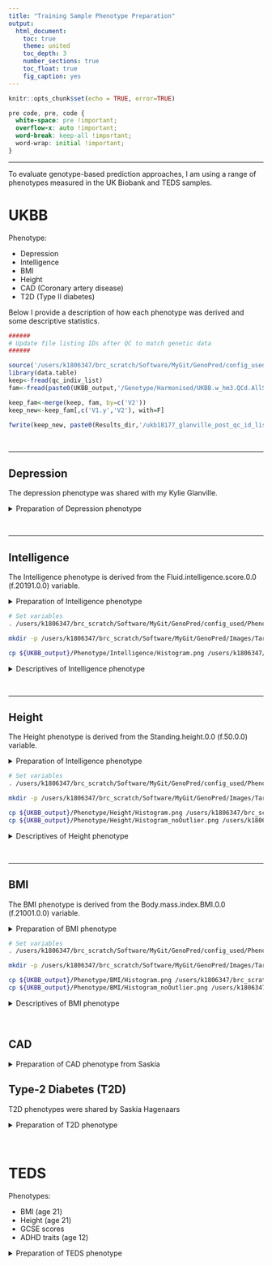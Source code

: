 ---
title: "Training Sample Phenotype Preparation"
output: 
  html_document:
    toc: true
    theme: united
    toc_depth: 3
    number_sections: true
    toc_float: true
    fig_caption: yes
---

```{r setup, include=FALSE}
knitr::opts_chunk$set(echo = TRUE, error=TRUE)
```

<style>
p.caption {
  font-size: 1.5em;
}
</style>

```{css, echo=F}
pre code, pre, code {
  white-space: pre !important;
  overflow-x: auto !important;
  word-break: keep-all !important;
  word-wrap: initial !important;
}
```

***

To evaluate genotype-based prediction approaches, I am using a range of phenotypes measured in the UK Biobank and TEDS samples.

# UKBB

Phenotype:

* Depression
* Intelligence
* BMI
* Height
* CAD (Coronary artery disease)
* T2D (Type II diabetes)

Below I provide a description of how each phenotype was derived and some descriptive statistics.

```{R, echo=F, eval=F}
######
# Update file listing IDs after QC to match genetic data
######

source('/users/k1806347/brc_scratch/Software/MyGit/GenoPred/config_used/Phenotype_prep.config')
library(data.table)
keep<-fread(qc_indiv_list)
fam<-fread(paste0(UKBB_output,'/Genotype/Harmonised/UKBB.w_hm3.QCd.AllSNP.chr22.fam'))

keep_fam<-merge(keep, fam, by=c('V2'))
keep_new<-keep_fam[,c('V1.y','V2'), with=F]

fwrite(keep_new, paste0(Results_dir,'/ukb18177_glanville_post_qc_id_list.UpdateIDs.fam'), sep=' ', na='NA', col.names=F)
```

<br/>

***

## Depression
The depression phenotype was shared with my Kylie Glanville.

<details><summary>Preparation of Depression phenotype</summary>
```{r, echo=T, eval=F}
# Modify depression phenotype file so IDs match genotypic data
source('/users/k1806347/brc_scratch/Software/MyGit/GenoPred/config_used/Phenotype_prep.config')
library(data.table)
pheno<-fread(paste0(UKBB_output, '/Phenotype/Depression/ever_depressed_pheno_final.txt'))
fam<-fread(paste0(UKBB_output,'/UKBB/Genotype/Harmonised/UKBB.w_hm3.QCd.AllSNP.chr22.fam')
names(fam)[1:2]<-c('FID','IID')

pheno_fam<-merge(pheno, fam, by=c('IID'))
pheno_new<-pheno_fam[,c('FID.y','IID','Depressed.Ever.Clean'), with=F]
names(pheno_new)[1]<-'FID'

fwrite(pheno_new, paste0(UKBB_output,'/Phenotype/Depression/ever_depressed_pheno_final.UpdateIDs.txt'), sep=' ', na='NA')
```
</details>

<br/>

***

## Intelligence
The Intelligence phenotype is derived from the Fluid.intelligence.score.0.0 (f.20191.0.0) variable.

<details><summary>Preparation of Intelligence phenotype</summary>
```{r, echo=T, eval=F}
source('/users/k1806347/brc_scratch/Software/MyGit/GenoPred/config_used/Phenotype_prep.config')

# Read in the field finder to find he code for the phenotype of interest.
field_finder<-read.table(paste0(ukbb_pheno_file,'/ukb18177_glanville_field_finder.txt'), stringsAsFactors=F)
field_finder[grepl('Fluid.intelligence', field_finder$V3),]
# The Fluid intelligence variable has a code of f.20191.0.0 and is called Fluid.intelligence.score.0.0

# Identify which column in the phenotype file contains the relevant code
library(data.table)
pheno_header<-names(data.frame(fread(cmd=paste0('head -n 1 ',ukbb_pheno_file,'/ukb18177_glanville_phenotypes.txt'))))
rel_cols<-c(1,which(grepl('f.20191.0.0',pheno_header)))

# Read in the IID and fluid intelligence columns
pheno<-data.frame(fread(cmd=paste0('cut -f ',paste(rel_cols,collapse=','),' ',ukbb_pheno_file,'/ukb18177_glanville_phenotypes.txt')))
names(pheno)<-c('IID','Fluid.intelligence.score')

# Remove individuals with missing phenotype data
pheno<-pheno[complete.cases(pheno),]

# Calculate descriptive statistics for the phenotype
library(e1071)
descriptives<-data.frame(Phenotype='Fluid.intelligence.score',
                        Code='f.20127.0.0',
                        Mean=mean(pheno$Fluid.intelligence.score),
                        SD=sd(pheno$Fluid.intelligence.score),
                        Min=min(pheno$Fluid.intelligence.score),
                        Max=max(pheno$Fluid.intelligence.score),
                        Skewness=skewness(pheno$Fluid.intelligence.score),
                        N=dim(pheno)[1])

system(paste0('mkdir ',UKBB_output,'/Phenotype/Intelligence'))
write.table(descriptives,paste0(UKBB_output,'/Phenotype/Intelligence/Descriptives.txt'), row.names=F, quote=F)

# Plot the distribution
png(paste0(UKBB_output,'/Phenotype/Intelligence/Histogram.png'))
hist(pheno$Fluid.intelligence.score)
dev.off()

# Write out the phenotype in PLINK format.
pheno_plink<-data.frame(FID=pheno$IID,
                        IID=pheno$IID,
                        Fluid.intelligence.score=pheno$Fluid.intelligence.score)
                        
fwrite(pheno_plink, paste0(UKBB_output,'/Phenotype/Intelligence/UKBB_Fluid.intelligence.score.pheno'), sep='\t')
```
</details>

```{bash, echo=F, eval=T}
# Set variables
. /users/k1806347/brc_scratch/Software/MyGit/GenoPred/config_used/Phenotype_prep.config

mkdir -p /users/k1806347/brc_scratch/Software/MyGit/GenoPred/Images/Target_sample_phenotype_prep/Intelligence

cp ${UKBB_output}/Phenotype/Intelligence/Histogram.png /users/k1806347/brc_scratch/Software/MyGit/GenoPred/Images/Target_sample_phenotype_prep/Intelligence/
```

<details><summary>Descriptives of Intelligence phenotype</summary>

<center>

![Figure 1: Distribution of Intelligence in UK Biobank](/users/k1806347/brc_scratch/Software/MyGit/GenoPred/Images/Target_sample_phenotype_prep/Intelligence/Histogram.png)

\center

<br/>

***

```{r, echo=F, eval=T, results='asis'}
source('/users/k1806347/brc_scratch/Software/MyGit/GenoPred/config_used/Phenotype_prep.config')
desc<-read.table(paste0(UKBB_output,'/Phenotype/Intelligence/Descriptives.txt'), header=T)
desc$Mean<-round(desc$Mean,3)
desc$SD<-round(desc$SD,3)
desc$Min<-round(desc$Min,3)
desc$Max<-round(desc$Max,3)
desc$Skewness<-round(desc$Skewness,3)
desc$N<-round(desc$N,3)

library(knitr)
kable(desc, row.names = FALSE, caption='Table 1: Descriptives of Intelligence in UK Biobank')
```

</details>

<br/>

***

## Height
The Height phenotype is derived from the Standing.height.0.0 (f.50.0.0) variable.

<details><summary>Preparation of Intelligence phenotype</summary>
```{r, echo=T, eval=F}
source('/users/k1806347/brc_scratch/Software/MyGit/GenoPred/config_used/Phenotype_prep.config')

# Read in the field finder to find he code for the phenotype of interest.
field_finder<-read.table(paste0(ukbb_pheno_file,'/ukb18177_glanville_field_finder.txt'), stringsAsFactors=F)
field_finder[grepl('height', field_finder$V3),]
# The best height variable has a code of f.50.0.0 and is called Standing.height.0.0

# Identify which column in the phenotype file contains the relevant code
library(data.table)
pheno_header<-names(data.frame(fread(cmd=paste0('head -n 1 ',ukbb_pheno_file,'/ukb18177_glanville_phenotypes.txt'))))
rel_cols<-c(1,which(grepl('f.50.0.0',pheno_header)))

# Read in the IID and fluid intelligence columns
pheno<-data.frame(fread(cmd=paste0('cut -f ',paste(rel_cols,collapse=','),' ',ukbb_pheno_file,'/ukb18177_glanville_phenotypes.txt')))
names(pheno)<-c('IID','Height')

# Remove individuals with missing phenotype data
pheno<-pheno[complete.cases(pheno),]

# Calculate descriptive statistics for the phenotype
library(e1071)
descriptives<-data.frame(Phenotype='Standing.height.0.0',
                        Code='f.50.0.0',
                        Mean=mean(pheno$Height),
                        SD=sd(pheno$Height),
                        Min=min(pheno$Height),
                        Max=max(pheno$Height),
                        Skewness=skewness(pheno$Height),
                        N=dim(pheno)[1])

system(paste0('mkdir ',UKBB_output,'/Phenotype/Height'))
write.table(descriptives,paste0(UKBB_output,'/Phenotype/Height/Descriptives.txt'), row.names=F, quote=F)

# Plot the distribution
png(paste0(UKBB_output,'/Phenotype/Height/Histogram.png'))
hist(pheno$Height)
dev.off()

# Remove outliers
pheno_no_outlier<-pheno[(pheno$Height < mean(pheno$Height)+(3*sd(pheno$Height))) & (pheno$Height > mean(pheno$Height)-(3*sd(pheno$Height))),]

# Plot the distribution
png(paste0(UKBB_output,'/Phenotype/Height/Histogram_noOutlier.png'))
hist(pheno_no_outlier$Height)
dev.off()

# Write out the phenotype in PLINK format.
pheno_plink<-data.frame(FID=pheno_no_outlier$IID,
                        IID=pheno_no_outlier$IID,
                        Height=pheno_no_outlier$Height)
                        
fwrite(pheno_plink, paste0(UKBB_output,'/Phenotype/Height/UKBB_Height.pheno'), sep='\t')
```
</details>

```{bash, echo=F, eval=T}
# Set variables
. /users/k1806347/brc_scratch/Software/MyGit/GenoPred/config_used/Phenotype_prep.config

mkdir -p /users/k1806347/brc_scratch/Software/MyGit/GenoPred/Images/Target_sample_phenotype_prep/Height

cp ${UKBB_output}/Phenotype/Height/Histogram.png /users/k1806347/brc_scratch/Software/MyGit/GenoPred/Images/Target_sample_phenotype_prep/Height/
cp ${UKBB_output}/Phenotype/Height/Histogram_noOutlier.png /users/k1806347/brc_scratch/Software/MyGit/GenoPred/Images/Target_sample_phenotype_prep/Height/
```

<details><summary>Descriptives of Height phenotype</summary>

<center>

![Figure 2: Distribution of Height in UK Biobank](/users/k1806347/brc_scratch/Software/MyGit/GenoPred/Images/Target_sample_phenotype_prep/Height/Histogram.png)

![Figure 3: Distribution of Height in UK Biobank after removal of outliers](/users/k1806347/brc_scratch/Software/MyGit/GenoPred/Images/Target_sample_phenotype_prep/Height/Histogram_noOutlier.png)

\center

<br/>

***

```{r, echo=F, eval=T, results='asis'}
source('/users/k1806347/brc_scratch/Software/MyGit/GenoPred/config_used/Phenotype_prep.config')
desc<-read.table(paste0(UKBB_output,'/Phenotype/Height/Descriptives.txt'), header=T)
desc$Mean<-round(desc$Mean,3)
desc$SD<-round(desc$SD,3)
desc$Min<-round(desc$Min,3)
desc$Max<-round(desc$Max,3)
desc$Skewness<-round(desc$Skewness,3)
desc$N<-round(desc$N,3)

library(knitr)
kable(desc, row.names = FALSE, caption='Table 1: Descriptives of Height in UK Biobank')
```

</details>

<br/>

***

## BMI
The BMI phenotype is derived from the Body.mass.index.BMI.0.0 (f.21001.0.0) variable.

<details><summary>Preparation of BMI phenotype</summary>
```{r, echo=T, eval=F}
source('/users/k1806347/brc_scratch/Software/MyGit/GenoPred/config_used/Phenotype_prep.config')

# Read in the field finder to find he code for the phenotype of interest.
field_finder<-read.table(paste0(ukbb_pheno_file,'/ukb18177_glanville_field_finder.txt'), stringsAsFactors=F)
field_finder[grepl('bmi', field_finder$V3),]
# The best height variable has a code of f.21001.0.0 and is called Body.mass.index.BMI.0.0

# Identify which column in the phenotype file contains the relevant code
library(data.table)
pheno_header<-names(data.frame(fread(cmd=paste0('head -n 1 ',ukbb_pheno_file,'/ukb18177_glanville_phenotypes.txt'))))
rel_cols<-c(1,which(grepl('f.21001.0.0',pheno_header)))

# Read in the IID and fluid intelligence columns
pheno<-data.frame(fread(cmd=paste0('cut -f ',paste(rel_cols,collapse=','),' ',ukbb_pheno_file,'/ukb18177_glanville_phenotypes.txt')))
names(pheno)<-c('IID','BMI')

# Remove individuals with missing phenotype data
pheno<-pheno[complete.cases(pheno),]

# Calculate descriptive statistics for the phenotype
library(e1071)
descriptives<-data.frame(Phenotype='Body.mass.index.BMI.0.0',
                        Code='f.50.0.0',
                        Mean=mean(pheno$BMI),
                        SD=sd(pheno$BMI),
                        Min=min(pheno$BMI),
                        Max=max(pheno$BMI),
                        Skewness=skewness(pheno$BMI),
                        N=dim(pheno)[1])

system(paste0('mkdir ',UKBB_output,'/Phenotype/BMI'))
write.table(descriptives,paste0(UKBB_output,'/Phenotype/BMI/Descriptives.txt'), row.names=F, quote=F)

# Plot the distribution
png(paste0(UKBB_output,'/Phenotype/BMI/Histogram.png'))
hist(pheno$BMI)
dev.off()

# Remove outliers
pheno_no_outlier<-pheno[(pheno$BMI < mean(pheno$BMI)+(3*sd(pheno$BMI))) & (pheno$BMI > mean(pheno$BMI)-(3*sd(pheno$BMI))),]

# Plot the distribution
png(paste0(UKBB_output,'/Phenotype/BMI/Histogram_noOutlier.png'))
hist(pheno_no_outlier$BMI)
dev.off()

# Write out the phenotype in PLINK format.
pheno_plink<-data.frame(FID=pheno_no_outlier$IID,
                        IID=pheno_no_outlier$IID,
                        BMI=pheno_no_outlier$BMI)
                        
fwrite(pheno_plink, paste0(UKBB_output,'/Phenotype/BMI/UKBB_BMI.pheno'), sep='\t')
```

</details>

```{bash, echo=F, eval=T}
# Set variables
. /users/k1806347/brc_scratch/Software/MyGit/GenoPred/config_used/Phenotype_prep.config

mkdir -p /users/k1806347/brc_scratch/Software/MyGit/GenoPred/Images/Target_sample_phenotype_prep/BMI

cp ${UKBB_output}/Phenotype/BMI/Histogram.png /users/k1806347/brc_scratch/Software/MyGit/GenoPred/Images/Target_sample_phenotype_prep/BMI/
cp ${UKBB_output}/Phenotype/BMI/Histogram_noOutlier.png /users/k1806347/brc_scratch/Software/MyGit/GenoPred/Images/Target_sample_phenotype_prep/BMI/
```

<details><summary>Descriptives of BMI phenotype</summary>

<center>

![Figure 4: Distribution of BMI in UK Biobank](/users/k1806347/brc_scratch/Software/MyGit/GenoPred/Images/Target_sample_phenotype_prep/BMI/Histogram.png)

![Figure 5: Distribution of BMI in UK Biobank after removal of outliers](/users/k1806347/brc_scratch/Software/MyGit/GenoPred/Images/Target_sample_phenotype_prep/BMI/Histogram_noOutlier.png)

\center

<br/>

***

```{r, echo=F, eval=T, results='asis'}
source('/users/k1806347/brc_scratch/Software/MyGit/GenoPred/config_used/Phenotype_prep.config')
desc<-read.table(paste0(UKBB_output,'/Phenotype/BMI/Descriptives.txt'), header=T)
desc$Mean<-round(desc$Mean,3)
desc$SD<-round(desc$SD,3)
desc$Min<-round(desc$Min,3)
desc$Max<-round(desc$Max,3)
desc$Skewness<-round(desc$Skewness,3)
desc$N<-round(desc$N,3)

library(knitr)
kable(desc, row.names = FALSE, caption='Table 1: Descriptives of BMI in UK Biobank')
```

</details>

<br/>

## CAD

<details><summary>Preparation of CAD phenotype from Saskia</summary>
```{r, echo=T, eval=F}
# Modify depression phenotype file so IDs match genotypic datad
source('/users/k1806347/brc_scratch/Software/MyGit/GenoPred/config_used/Phenotype_prep.config')
library(data.table)
pheno<-fread(paste0(UKBB_output, '/Phenotype/CAD/cad_only_111119.txt'))
names(pheno)[1]<-'IID'
fam<-fread(paste0(UKBB_output,'/Genotype/Harmonised/UKBB.w_hm3.QCd.AllSNP.chr22.fam'))
names(fam)[1:2]<-c('FID','IID')

pheno_fam<-merge(pheno, fam, by=c('IID'))
pheno_new<-pheno_fam[,c('FID','IID','CAD_all'), with=F]

fwrite(pheno_new, paste0(UKBB_output,'/Phenotype/CAD/cad_only_111119.UpdateIDs.txt'), sep=' ', na='NA')
```
</details>

## Type-2 Diabetes (T2D)
T2D phenotypes were shared by Saskia Hagenaars

<details><summary>Preparation of T2D phenotype</summary>
```{r, echo=T, eval=F}
# Modify depression phenotype file so IDs match genotypic data
source('/users/k1806347/brc_scratch/Software/MyGit/GenoPred/config_used/Phenotype_prep.config')
library(data.table)
pheno<-fread(paste0(UKBB_output, '/Phenotype/T2D/t2d_only_111119.txt'))
names(pheno)[1]<-'IID'
fam<-fread(paste0(UKBB_output,'/Genotype/Harmonised/UKBB.w_hm3.QCd.AllSNP.chr22.fam'))
names(fam)[1:2]<-c('FID','IID')

pheno_fam<-merge(pheno, fam, by=c('IID'))
pheno_new<-pheno_fam[,c('FID','IID','t2d_all'), with=F]

fwrite(pheno_new, paste0(UKBB_output,'/Phenotype/T2D/t2d_only_111119.UpdateIDs.txt'), sep=' ', na='NA')
```
</details>

<br/>

# TEDS

Phenotypes:

* BMI (age 21)
* Height (age 21)
* GCSE scores
* ADHD traits (age 12)

<details><summary>Preparation of TEDS phenotype</summary>

```{bash, eval=F}
################################################################
# Prepare phenotypes in TEDS for prediction
################################################################

module add general/R/3.5.0
R
source('/users/k1806347/brc_scratch/Software/MyGit/GenoPred/config_used/Phenotype_prep.config')

#########
# Read in the TEDS data
#########

library(foreign)

pheno<-read.spss(paste0(TEDS_output_dir,'/Phenotypic/data_recieved/399\ Oliver\ Pain\ GERS\ 060319.sav'),to.data.frame=T)

#########
# Rename required variables to match Saskia's script
#########

x<-data.frame(	FID=pheno$id_fam,
				IID=pheno$id_twin,
				twin=pheno$twin,
				sex1=pheno$sex1,
				sex2=pheno$sex2,
				age12par=pheno$lpqage,
				SDQhyp_par12_1=pheno$lpshypt1,
				SDQhyp_par12_2=pheno$lpshypt2,
				Con_ADHD12_par_1=pheno$lpconnt1,
				Con_ADHD12_par_2=pheno$lpconnt2,
				age16par=pheno$ppbhage,
				SDQhyp_par16_1=pheno$ppbhsdqhypt1,
				SDQhyp_par16_2=pheno$ppbhsdqhypt2,
				Con_ADHD16_par16_1=pheno$ppbhconnt1,
				Con_ADHD16_par16_2=pheno$ppbhconnt2,
				GCSEage=pheno$pcexgcseage1,
				GCSE_1=pheno$pcexgcsecorem1,
				GCSE_2=pheno$pcexgcsecorem2,
				Weight21_1=pheno$u1cwtkg1,
				Weight21_2=pheno$u1cwtkg2,
				Height21_1=pheno$u1chtcm1,
				Height21_2=pheno$u1chtcm2,
				age21_1=pheno$u1cage1,
				age21_2=pheno$u1cage2)

#########
# Create BMI variable
#########

x$BMI21_1 		<- x$Weight21_1/((x$Height21_1/100)^2)
x$BMI21_2 		<- x$Weight21_2/((x$Height21_2/100)^2)

#########
# Create ADHD symptom score variable
#########

#create age regressed mean scores of SDZ & ADHD parent ratings at age 12 & 16
#ADHD as the mean of parent reported SDZ & Connors scores
#set function to create cleaned age specific ADHD variable
zresid <- 	function(x,y,age) {
					scale(
						resid(
							lm(
								((scale(x)+scale(y))/2)~age,na.action=na.exclude
							)
						)
					)
				}		


#create age regressed mean scores of SDZ & ADHD parent ratings at age 12 & 16
x$ADHD12_1 		<- zresid(x=x$SDQhyp_par12_1,y=x$Con_ADHD12_par_1,age=x$age12par)
x$ADHD12_2 		<- zresid(x=x$SDQhyp_par12_2,y=x$Con_ADHD12_par_2,age=x$age12par)

x$ADHD16_1 		<- zresid(x=x$SDQhyp_par16_1,y=x$Con_ADHD16_par16_1,age=x$age16par)
x$ADHD16_2 		<- zresid(x=x$SDQhyp_par16_2,y=x$Con_ADHD16_par16_2,age=x$age16par)

#create ADHD mean score. If both age 12 & 16 available, take mean, if 16 is missing use 12 only and vice versa
x$ADHD_1 			<- ifelse((!is.na(x$ADHD12_1) & !is.na(x$ADHD16_1)),  
								(x$ADHD12_1+x$ADHD16_1)/2,
						ifelse(is.na(x$ADHD12_1),x$ADHD16_1,
							ifelse(is.na(x$ADHD16_1), x$ADHD12_1, NA
							) 
						)
					)	

x$ADHD_2 			<- ifelse((!is.na(x$ADHD12_2) & !is.na(x$ADHD16_2)),  
								(x$ADHD12_2+x$ADHD16_2)/2,
						ifelse(is.na(x$ADHD12_2),x$ADHD16_2,
							ifelse(is.na(x$ADHD16_2), x$ADHD12_2, NA
							) 
						)
					)	

#create ADHD age variables for longitudinal measures, which is age 16 centered
x$ADHD_AGE_1 			<- ifelse((!is.na(x$ADHD12_1) & !is.na(x$ADHD16_1)),  
									x$age16par-16,
								ifelse(is.na(x$ADHD12_1),x$age16par-16,
									ifelse(is.na(x$ADHD16_1), x$age12par-16, NA
								) 
							)
						)	


x$ADHD_AGE_2 			<- ifelse((!is.na(x$ADHD12_2) & !is.na(x$ADHD16_2)),  
									x$age16par-16,
								ifelse(is.na(x$ADHD12_2),x$age16par-16,
									ifelse(is.na(x$ADHD16_2), x$age12par-16, NA
								) 
							)
						)	

#########
# Now regress out sex (and age if necessary)
#########

x$clHeight21_1 <- rstandard(lm(Height21_1~sex1+age21_1,data=x,na.action=na.exclude))
x$clHeight21_2 <- rstandard(lm(Height21_2~sex2+age21_2,data=x,na.action=na.exclude))
x$clBMI21_1 <- rstandard(lm(BMI21_1~sex1+age21_1,data=x,na.action=na.exclude))
x$clBMI21_2 <- rstandard(lm(BMI21_2~sex2+age21_2,data=x,na.action=na.exclude))
x$clGCSE_1 <- rstandard(lm(GCSE_1~sex1+GCSEage,data=x,na.action=na.exclude))
x$clGCSE_2 <- rstandard(lm(GCSE_2~sex2+GCSEage,data=x,na.action=na.exclude))
x$clADHD_1 <- rstandard(lm(ADHD_1~sex1+ADHD_AGE_1,data=x,na.action=na.exclude))
x$clADHD_2 <- rstandard(lm(ADHD_2~sex2+ADHD_AGE_2,data=x,na.action=na.exclude))

#########
# Create files containing each phenotype with unrelated individuals only
#########

# Make function that randomly removes duplicates
duplicated.random = function(x, incomparables = FALSE, ...) 
{ 
     if ( is.vector(x) ) 
     { 
         permutation = sample(length(x)) 
         x.perm      = x[permutation] 
         result.perm = duplicated(x.perm, incomparables, ...) 
         result      = result.perm[order(permutation)] 
         return(result) 
     } 
     else if ( is.matrix(x) ) 
     { 
         permutation = sample(nrow(x)) 
         x.perm      = x[permutation,] 
         result.perm = duplicated(x.perm, incomparables, ...) 
         result      = result.perm[order(permutation)] 
         return(result) 
     } 
     else 
     { 
         stop(paste("duplicated.random() only supports vectors", 
                "matrices for now.")) 
     } 
} 

for(outcome in c('Height21','BMI21','GCSE','ADHD')){
	tmp<-x[c('FID','IID',paste0('cl',outcome,'_1'))]
	tmp<-tmp[complete.cases(tmp),]
	set.seed(1)
	tmp<-tmp[!duplicated.random(tmp$FID),]
	names(tmp)<-c('FID','IID',outcome)
	
	write.table(tmp, paste0(TEDS_output_dir,/Phenotypic/Derived_outcomes/TEDS_',outcome,'.txt'), col.names=T, row.names=F, quote=F)
}

q()
n
```

</details>

<br/>
